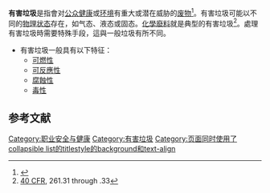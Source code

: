 {{Public Infrastructure}}

'''有害垃圾'''是指會对[[公众健康|公众健康]]或[[环境|环境]]有重大或潜在威胁的[[废物|废物]]<ref name="RCRA">{{Cite web|title=Resources Conservation and Recovery Act|url=http://www.epa.gov/agriculture/lrca.html#Solid%20Wastes|publisher=US EPA|access-date=2021-04-14|archive-date=2015-09-24|archive-url=https://web.archive.org/web/20150924012451/http://www.epa.gov/agriculture/lrca.html#Solid%20Wastes|dead-url=no}}</ref>。有害垃圾可能以不同的[[物理状态|物理状态]]存在，如气态、液态或固态。[[化學廢料|化學廢料]]就是典型的有害垃圾<ref>[[Title_40_of_the_Code_of_Federal_Regulations|40 CFR]], 261.31 through .33</ref>。處理有害垃圾時需要特殊手段，這與一般垃圾有所不同。

* 有害垃圾一般具有以下特征：
** [[可燃性|可燃性]]
** [[反应物|可反應性]]
** [[腐蝕性|腐蝕性]]
** [[毒物|毒性]]
 
==参考文献==
{{reflist}}

{{Waste}}
[[Category:职业安全与健康|Category:职业安全与健康]]
[[Category:有害垃圾|Category:有害垃圾]]
[[Category:页面同时使用了collapsible_list的titlestyle的background和text-align|Category:页面同时使用了collapsible list的titlestyle的background和text-align]]